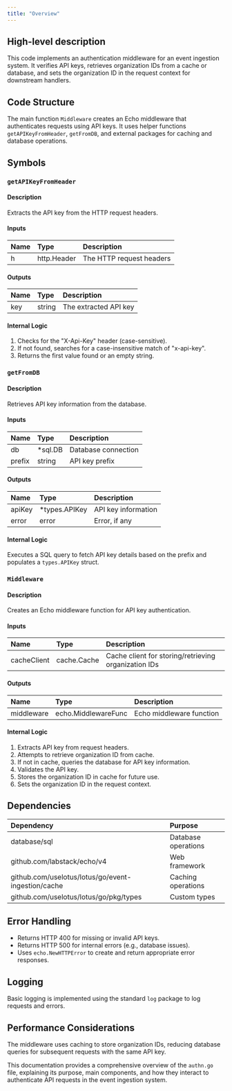 ```yaml
---
title: "Overview"
---
```


## High-level description
This code implements an authentication middleware for an event ingestion system. It verifies API keys, retrieves organization IDs from a cache or database, and sets the organization ID in the request context for downstream handlers.

## Code Structure
The main function `Middleware` creates an Echo middleware that authenticates requests using API keys. It uses helper functions `getAPIKeyFromHeader`, `getFromDB`, and external packages for caching and database operations.

## Symbols

### `getAPIKeyFromHeader`
#### Description
Extracts the API key from the HTTP request headers.

#### Inputs
| Name | Type | Description |
|:-----|:-----|:------------|
| h | http.Header | The HTTP request headers |

#### Outputs
| Name | Type | Description |
|:-----|:-----|:------------|
| key | string | The extracted API key |

#### Internal Logic
1. Checks for the "X-Api-Key" header (case-sensitive).
2. If not found, searches for a case-insensitive match of "x-api-key".
3. Returns the first value found or an empty string.

### `getFromDB`
#### Description
Retrieves API key information from the database.

#### Inputs
| Name | Type | Description |
|:-----|:-----|:------------|
| db | *sql.DB | Database connection |
| prefix | string | API key prefix |

#### Outputs
| Name | Type | Description |
|:-----|:-----|:------------|
| apiKey | *types.APIKey | API key information |
| error | error | Error, if any |

#### Internal Logic
Executes a SQL query to fetch API key details based on the prefix and populates a `types.APIKey` struct.

### `Middleware`
#### Description
Creates an Echo middleware function for API key authentication.

#### Inputs
| Name | Type | Description |
|:-----|:-----|:------------|
| cacheClient | cache.Cache | Cache client for storing/retrieving organization IDs |

#### Outputs
| Name | Type | Description |
|:-----|:-----|:------------|
| middleware | echo.MiddlewareFunc | Echo middleware function |

#### Internal Logic
1. Extracts API key from request headers.
2. Attempts to retrieve organization ID from cache.
3. If not in cache, queries the database for API key information.
4. Validates the API key.
5. Stores the organization ID in cache for future use.
6. Sets the organization ID in the request context.

## Dependencies
| Dependency | Purpose |
|:-----------|:--------|
| database/sql | Database operations |
| github.com/labstack/echo/v4 | Web framework |
| github.com/uselotus/lotus/go/event-ingestion/cache | Caching operations |
| github.com/uselotus/lotus/go/pkg/types | Custom types |

## Error Handling
- Returns HTTP 400 for missing or invalid API keys.
- Returns HTTP 500 for internal errors (e.g., database issues).
- Uses `echo.NewHTTPError` to create and return appropriate error responses.

## Logging
Basic logging is implemented using the standard `log` package to log requests and errors.

## Performance Considerations
The middleware uses caching to store organization IDs, reducing database queries for subsequent requests with the same API key.

This documentation provides a comprehensive overview of the `authn.go` file, explaining its purpose, main components, and how they interact to authenticate API requests in the event ingestion system.